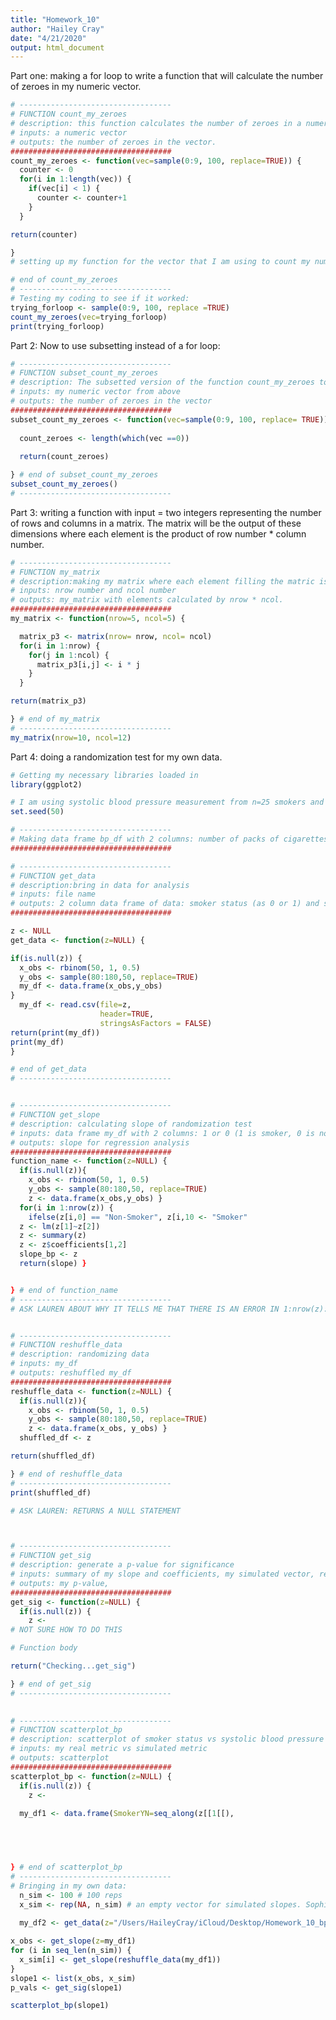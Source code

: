 ```yaml
---
title: "Homework_10"
author: "Hailey Cray"
date: "4/21/2020"
output: html_document
---
```

Part one: making a for loop to write a function that will calculate the number of zeroes in my numeric vector.
```r
# ----------------------------------
# FUNCTION count_my_zeroes
# description: this function calculates the number of zeroes in a numeric vector.
# inputs: a numeric vector
# outputs: the number of zeroes in the vector.
####################################
count_my_zeroes <- function(vec=sample(0:9, 100, replace=TRUE)) {
  counter <- 0
  for(i in 1:length(vec)) {
    if(vec[i] < 1) {
      counter <- counter+1
    }
  }  

return(counter)

} 
# setting up my function for the vector that I am using to count my number of zeroes

# end of count_my_zeroes
# ----------------------------------
# Testing my coding to see if it worked:
trying_forloop <- sample(0:9, 100, replace =TRUE)
count_my_zeroes(vec=trying_forloop)
print(trying_forloop)
```
Part 2: Now to use subsetting instead of a for loop: 
```r
# ----------------------------------
# FUNCTION subset_count_my_zeroes
# description: The subsetted version of the function count_my_zeroes to count the number of zeroes occuring in a numeric vector. 
# inputs: my numeric vector from above
# outputs: the number of zeroes in the vector
####################################
subset_count_my_zeroes <- function(vec=sample(0:9, 100, replace= TRUE)) {
  
  count_zeroes <- length(which(vec ==0))
  
  return(count_zeroes)

} # end of subset_count_my_zeroes
subset_count_my_zeroes()
# ----------------------------------

```
Part 3: writing a function with input = two integers representing the number of rows and columns in a matrix. The matrix will be the output of these dimensions where each element is the product of row number * column number.
```r
# ----------------------------------
# FUNCTION my_matrix
# description:making my matrix where each element filling the matric is the product of row # * column #.
# inputs: nrow number and ncol number
# outputs: my_matrix with elements calculated by nrow * ncol. 
####################################
my_matrix <- function(nrow=5, ncol=5) {

  matrix_p3 <- matrix(nrow= nrow, ncol= ncol)
  for(i in 1:nrow) {
    for(j in 1:ncol) {
      matrix_p3[i,j] <- i * j
    }
  }  

return(matrix_p3)

} # end of my_matrix
# ----------------------------------
my_matrix(nrow=10, ncol=12)
```
Part 4: doing a randomization test for my own data.
```r
# Getting my necessary libraries loaded in
library(ggplot2)

# I am using systolic blood pressure measurement from n=25 smokers and n=25 non-smokers. Total sample is n=50.
set.seed(50)

# ----------------------------------
# Making data frame bp_df with 2 columns: number of packs of cigarettes smoked per day and 25 rows of systolic blood pressure measurements ranging from 110 to 180 mm Hg. 
####################################

```
```r
# ----------------------------------
# FUNCTION get_data
# description:bring in data for analysis
# inputs: file name
# outputs: 2 column data frame of data: smoker status (as 0 or 1) and systolic blood pressure measurement in mm Hg. 
####################################

z <- NULL
get_data <- function(z=NULL) {

if(is.null(z)) {
  x_obs <- rbinom(50, 1, 0.5)
  y_obs <- sample(80:180,50, replace=TRUE)
  my_df <- data.frame(x_obs,y_obs)
}
  my_df <- read.csv(file=z,
                    header=TRUE,
                    stringsAsFactors = FALSE)
return(print(my_df))
print(my_df)
}

# end of get_data
# ----------------------------------


# ----------------------------------
# FUNCTION get_slope
# description: calculating slope of randomization test
# inputs: data frame my_df with 2 columns: 1 or 0 (1 is smoker, 0 is non-smoker) and systolic blood pressure in mmHg for 50 individuals
# outputs: slope for regression analysis
####################################
function_name <- function(z=NULL) {
  if(is.null(z)){
    x_obs <- rbinom(50, 1, 0.5)
    y_obs <- sample(80:180,50, replace=TRUE)
    z <- data.frame(x_obs,y_obs) }
  for(i in 1:nrow(z)) {
    ifelse(z[i,0] == "Non-Smoker", z[i,10 <- "Smoker" 
  z <- lm(z[1]~z[2])
  z <- summary(z)
  z <- z$coefficients[1,2]
  slope_bp <- z
  return(slope) }


} # end of function_name
# ----------------------------------
# ASK LAUREN ABOUT WHY IT TELLS ME THAT THERE IS AN ERROR IN 1:nrow(z): argument of length 0


# ----------------------------------
# FUNCTION reshuffle_data
# description: randomizing data 
# inputs: my_df
# outputs: reshuffled my_df
####################################
reshuffle_data <- function(z=NULL) {
  if(is.null(z)){
    x_obs <- rbinom(50, 1, 0.5)
    y_obs <- sample(80:180,50, replace=TRUE)
    z <- data.frame(x_obs, y_obs) }
  shuffled_df <- z

return(shuffled_df)

} # end of reshuffle_data
# ----------------------------------
print(shuffled_df)

# ASK LAUREN: RETURNS A NULL STATEMENT



# ----------------------------------
# FUNCTION get_sig
# description: generate a p-value for significance
# inputs: summary of my slope and coefficients, my simulated vector, reshuffled
# outputs: my p-value, 
####################################
get_sig <- function(z=NULL) {
  if(is.null(z)) {
    z <- 
# NOT SURE HOW TO DO THIS

# Function body

return("Checking...get_sig")

} # end of get_sig
# ----------------------------------

  
# ----------------------------------
# FUNCTION scatterplot_bp
# description: scatterplot of smoker status vs systolic blood pressure using the simulated "fake" values
# inputs: my real metric vs simulated metric
# outputs: scatterplot
####################################
scatterplot_bp <- function(z=NULL) {
  if(is.null(z)) {
    z <- 
      
  my_df1 <- data.frame(SmokerYN=seq_along(z[[1[[), 
  




} # end of scatterplot_bp
# ----------------------------------
# Bringing in my own data: 
  n_sim <- 100 # 100 reps
  x_sim <- rep(NA, n_sim) # an empty vector for simulated slopes. Sophie Kogut helped with this code.
  
  my_df2 <- get_data(z="/Users/HaileyCray/iCloud/Desktop/Homework_10_bp_data.csv")

x_obs <- get_slope(z=my_df1)
for (i in seq_len(n_sim)) {
  x_sim[i] <- get_slope(reshuffle_data(my_df1))
}
slope1 <- list(x_obs, x_sim)
p_vals <- get_sig(slope1)

scatterplot_bp(slope1)

```

